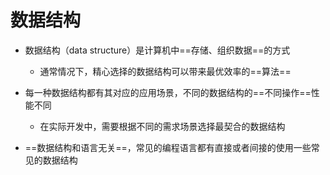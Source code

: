 # 数据结构

- 数据结构（data structure）是计算机中==存储、组织数据==的方式
  - 通常情况下，精心选择的数据结构可以带来最优效率的==算法==

- 每一种数据结构都有其对应的应用场景，不同的数据结构的==不同操作==性能不同
  - 在实际开发中，需要根据不同的需求场景选择最契合的数据结构

- ==数据结构和语言无关==，常见的编程语言都有直接或者间接的使用一些常见的数据结构

<DocCardList />